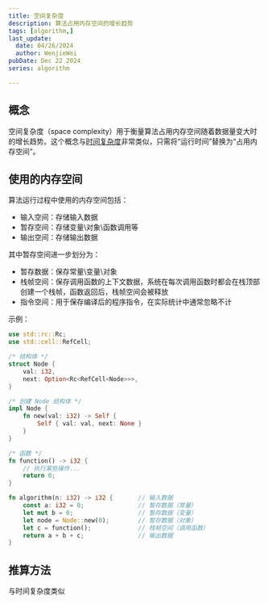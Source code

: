 ```yaml
---
title: 空间复杂度
description: 算法占用内存空间的增长趋势
tags: [algorithm,]
last_update:
  date: 04/26/2024
  author: WenjieWei
pubDate: Dec 22 2024
series: algorithm

---
```


## 概念

空间复杂度（space complexity）用于衡量算法占用内存空间随着数据量变大时的增长趋势。这个概念与[时间复杂度](./time_complex)非常类似，只需将“运行时间”替换为“占用内存空间”。

## 使用的内存空间

算法运行过程中使用的内存空间包括：
- 输入空间：存储输入数据
- 暂存空间：存储变量\对象\函数调用等
- 输出空间：存储输出数据

其中暂存空间进一步划分为：

- 暂存数据：保存常量\变量\对象
- 栈帧空间：保存调用函数的上下文数据，系统在每次调用函数时都会在栈顶部创建一个栈帧，函数返回后，栈帧空间会被释放
- 指令空间：用于保存编译后的程序指令，在实际统计中通常忽略不计

示例：

```rust
use std::rc::Rc;
use std::cell::RefCell;

/* 结构体 */
struct Node {
    val: i32,
    next: Option<Rc<RefCell<Node>>>,
}

/* 创建 Node 结构体 */
impl Node {
    fn new(val: i32) -> Self {
        Self { val: val, next: None }
    }
}

/* 函数 */
fn function() -> i32 {
    // 执行某些操作...
    return 0;
}

fn algorithm(n: i32) -> i32 {       // 输入数据
    const a: i32 = 0;               // 暂存数据（常量）
    let mut b = 0;                  // 暂存数据（变量）
    let node = Node::new(0);        // 暂存数据（对象）
    let c = function();             // 栈帧空间（调用函数）
    return a + b + c;               // 输出数据
}
```

## 推算方法

与时间复杂度类似
